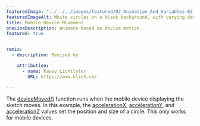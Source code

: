 ---
featuredImage: "../../../images/featured/02_Animation_And_Variables-02_Mobile_Device_Movement-thumbnail.jpg"
featuredImageAlt: White circles on a black background, with varying degrees of transparency.
title: Mobile Device Movement
oneLineDescription: Animate based on device motion.
featured: true


remix:
  - description: Revised by

    attribution:
      - name: Kasey Lichtlyter
        URL: https://www.klich.co/

---

The <a href="https://p5js.org/reference/p5/deviceMoved" target="_blank">deviceMoved()</a>
function runs when the mobile device displaying the sketch moves.
In this example, the
<a href="https://p5js.org/reference/p5/accelerationX" target="_blank">accelerationX</a>,
<a href="https://p5js.org/reference/p5/accelerationY" target="_blank">accelerationY</a>,
and <a href="https://p5js.org/reference/p5/accelerationZ" target="_blank">accelerationZ</a>
values set the position and size of a circle.
This only works for mobile devices.